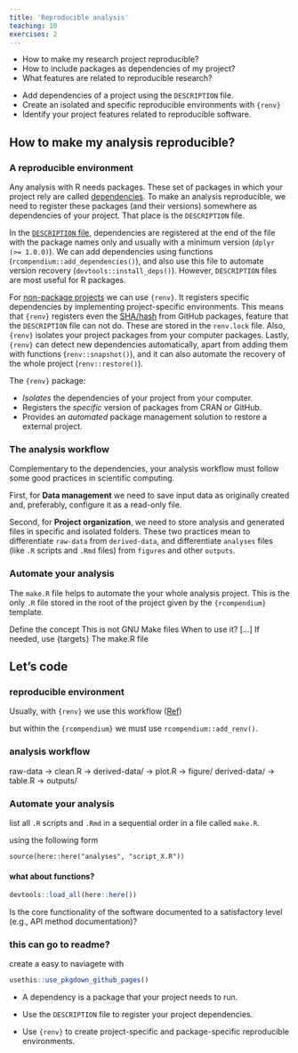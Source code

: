 ```yaml
---
title: 'Reproducible analysis'
teaching: 10
exercises: 2
---
```


:::::::::::::::::::::::::::::::::::::: questions 

- How to make my research project reproducible?
- How to include packages as dependencies of my project?
- What features are related to reproducible research?

::::::::::::::::::::::::::::::::::::::::::::::::

::::::::::::::::::::::::::::::::::::: objectives

- Add dependencies of a project using the `DESCRIPTION` file.
- Create an isolated and specific reproducible environments with `{renv}`
- Identify your project features related to reproducible software.

::::::::::::::::::::::::::::::::::::::::::::::::

## How to make my analysis reproducible?

### A reproducible environment

Any analysis with R needs packages. These set of packages in which your project rely are called [dependencies](https://r-pkgs.org/dependencies-mindset-background.html). To make an analysis reproducible, we need to register these packages (and their versions) somewhere as dependencies of your project. That place is the `DESCRIPTION` file. 

In the [`DESCRIPTION` file](https://r-pkgs.org/description.html#the-description-file), dependencies are registered at the end of the file with the package names only and usually with a minimum version (`dplyr (>= 1.0.0)`). We can add dependencies using functions (`rcompendium::add_dependencies()`), and also use this file to automate version recovery (`devtools::install_deps()`). However, `DESCRIPTION` files are most useful for R packages.

For [non-package projects](https://r-pkgs.org/description.html#footnotes) we can use `{renv}`. It registers specific dependencies by implementing project-specific environments. This means that `{renv}` registers even the [SHA/hash](https://happygitwithr.com/repeated-amend.html?q=sha#um-what-if-i-did-push) from GitHub packages, feature that the `DESCRIPTION` file can not do. These are stored in the `renv.lock` file. Also, `{renv}` isolates your project packages from your computer packages.  Lastly, `{renv}` can detect new dependencies automatically, apart from adding them with functions (`renv::snapshot()`), and it can also automate the recovery of the whole project (`renv::restore()`).

:::callout

The `{renv}` package:

- _Isolates_ the dependencies of your project from your computer.
- Registers the _specific_ version of packages from CRAN or GitHub.
- Provides an _automated_ package management solution to restore a external project.

:::

### The analysis workflow 

Complementary to the dependencies, your analysis workflow must follow some good practices in scientific computing. 

First, for __Data management__ we need to save input data as originally created and, preferably, configure it as a read-only file. 

Second, for __Project organization__, we need to store analysis and generated files in specific and isolated folders. These two practices mean to differentiate `raw-data` from `derived-data`, and differentiate `analyses` files (like `.R` scripts and `.Rmd` files) from `figures` and other `outputs`. 

<!-- add figure image of workflow -->

### Automate your analysis

The `make.R` file helps to automate the your whole analysis project. This is the only `.R` file stored in the root of the project given by the `{rcompendium}` template.



Define the concept
This is not GNU Make files
When to use it? [...]
If needed, use {targets}
The make.R file

## Let's code

 
### reproducible environment


Usually, with `{renv}` we use this workflow ([Ref](https://rstudio.github.io/renv/))

<!-- paste figure -->

but within the `{rcompendium}` we must use `rcompendium::add_renv()`.


### analysis workflow

raw-data → clean.R → derived-data/ → plot.R → figure/
derived-data/ → table.R → outputs/

### Automate your analysis

list all `.R` scripts and `.Rmd` in a sequential order in a file called `make.R`. 

using the following form 

`source(here::here("analyses", "script_X.R"))`

:::callout

#### what about functions?

```r
devtools::load_all(here::here())
```

Is the core functionality of the software documented to a satisfactory level (e.g., API method documentation)?


### this can go to readme?

create a easy to naviagete with

```r
usethis::use_pkgdown_github_pages()
```

:::


::::::::::::::::::::::::::::::::::::: keypoints 

- A dependency is a package that your project needs to run.

- Use the `DESCRIPTION` file to register your project dependencies.

- Use `{renv}` to create project-specific and package-specific reproducible environments.

::::::::::::::::::::::::::::::::::::::::::::::::

